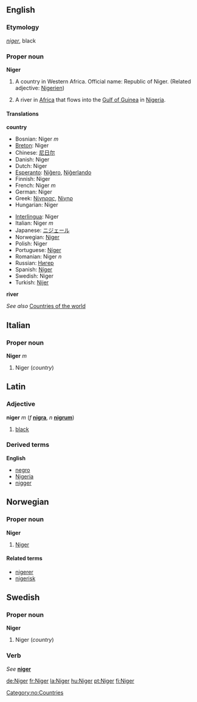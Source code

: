 {{See|niger}}
==English==
===Etymology===
{{wikipedia}}
{{L.}} ''[[niger]]'', black

===Proper noun===
'''Niger'''

#A country in Western Africa. Official name: Republic of Niger. (Related adjective: [[Nigerien]])
# {{rivers}} A river in [[Africa]] that flows into the [[Gulf of Guinea]] in [[Nigeria]]. 

====Translations====

'''country'''
{{top}}
*Bosnian: Niger ''m''
*[[Breton]]: Niger
*Chinese: [[尼日尔]]
*Danish: Niger
*Dutch: Niger
*[[Esperanto]]: [[Niĝero]], [[Niĝerlando]]
*Finnish: Niger
*French: Niger ''m''
*German: Niger
*Greek: [[Νίγηρας]], [[Νίγηρ]]
*Hungarian: Niger
{{mid}}
*[[Interlingua]]: Niger
*Italian: Niger ''m''
*Japanese: [[ニジェール]]
*Norwegian: [[#Norwegian|Niger]]
*Polish: Niger
*Portuguese: [[Níger]]
*Romanian: Niger ''n''
*Russian: [[Нигер]]
*Spanish: [[Níger]]
*Swedish: Niger
*Turkish: [[Nijer]]
{{bottom}}

'''river'''
{{top}}
{{mid}}
{{bottom}}

''See also'' [[Countries of the world]]

==Italian==
===Proper noun===
'''Niger''' ''m''

#Niger (''country'')

==Latin==
===Adjective===
'''niger''' ''m'' (''f'' '''[[nigra]]''', ''n'' '''[[nigrum]]''')

# [[black]]

===Derived terms===
'''English'''
*[[negro]]
*[[Nigeria]]
*[[nigger]]

==Norwegian==
===Proper noun===
[[Category:no:Countries]]
'''Niger'''
#[[#English|Niger]]
====Related terms====
*[[nigerer]]
*[[nigerisk]]

==Swedish==
===Proper noun===
'''Niger'''

#Niger (''country'')

===Verb===
''See'' '''[[niger]]'''

[[de:Niger]]
[[fr:Niger]]
[[la:Niger]]
[[hu:Niger]]
[[pt:Niger]]
[[fi:Niger]]